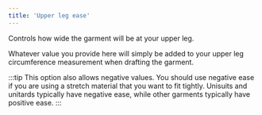 ```yaml
---
title: 'Upper leg ease'
---
```


Controls how wide the garment will be at your upper leg.

Whatever value you provide here will simply be added to your upper leg
circumference measurement when drafting the garment.

:::tip This option also allows negative values.
You should use negative ease if you are using a stretch material that you want
to fit tightly. Unisuits and unitards typically have negative ease, while other
garments typically have positive ease.
:::
